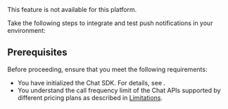 
<PlatformWrapper notAllowed="android">
<PlatformWrapper notAllowed="ios">
<PlatformWrapper notAllowed="web">
<PlatformWrapper notAllowed="flutter">
<PlatformWrapper notAllowed="react-native">
This feature is not available for this platform.
</PlatformWrapper>
</PlatformWrapper>
</PlatformWrapper>
</PlatformWrapper>
</PlatformWrapper>


<PlatformWrapper notAllowed="windows">
<PlatformWrapper notAllowed="unity">

Take the following steps to integrate and test push notifications in your environment:

## Prerequisites

Before proceeding, ensure that you meet the following requirements:
- You have initialized the Chat SDK. For details, see <Link to="../get-started/get-started-sdk"><Vg k="GET_STARTED"/></Link>.
- You understand the call frequency limit of the Chat APIs supported by different pricing plans as described in [Limitations](../reference/limitations).

<Android />
<Ios />
<Web />
<Flutter />
<ReactNative />

</PlatformWrapper>
</PlatformWrapper>